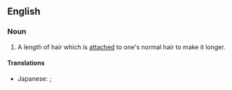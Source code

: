 ==English==

===Noun===
{{en-noun}}

# A length of hair which is [[attached]] to one's normal hair to make it longer.

====Translations====
{{trans-top|a length of hair}}
* Japanese: {{t|ja|エクステンション|tr=ekusutenshon}}; {{qualifier|shorten}} {{t|ja|エクステ|tr=ekusute}}
{{trans-mid}}
{{trans-bottom}}